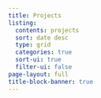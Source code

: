 ```yaml
---
title: Projects
listing:
  contents: projects
  sort: date desc
  type: grid
  categories: true
  sort-ui: true
  filter-ui: false
page-layout: full
title-block-banner: true
---
```

